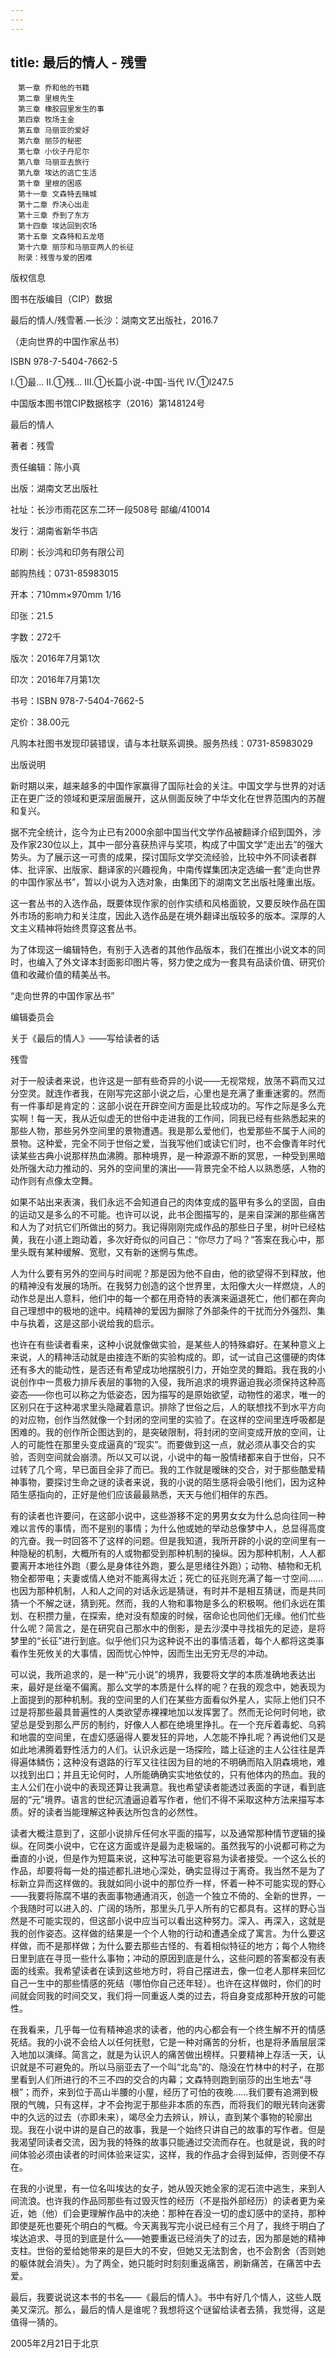 ```yaml
---
---
---
```

title: 最后的情人 - 残雪
---


```
　第一章 乔和他的书籍
　第二章 里根先生
　第三章 橡胶园里发生的事
　第四章 牧场主金
　第五章 马丽亚的爱好
　第六章 丽莎的秘密
　第七章 小伙子丹尼尔
　第八章 马丽亚去旅行
　第九章 埃达的逃亡生活
　第十章 里根的困惑
　第十一章 文森特去赌城
　第十二章 乔决心出走
　第十三章 乔到了东方
　第十四章 埃达回到农场
　第十五章 文森特和五龙塔
　第十六章 丽莎和马丽亚两人的长征
　附录：残雪与爱的困难
```


版权信息


图书在版编目（CIP）数据

最后的情人/残雪著.—长沙：湖南文艺出版社，2016.7

（走向世界的中国作家丛书）

ISBN 978-7-5404-7662-5

Ⅰ.①最… Ⅱ.①残… Ⅲ.①长篇小说-中国-当代 Ⅳ.①I247.5

中国版本图书馆CIP数据核字（2016）第148124号





最后的情人



著者：残雪

责任编辑：陈小真

出版：湖南文艺出版社

社址：长沙市雨花区东二环一段508号 邮编/410014

发行：湖南省新华书店

印刷：长沙鸿和印务有限公司

邮购热线：0731-85983015

开本：710mm×970mm 1/16

印张：21.5

字数：272千

版次：2016年7月第1次

印次：2016年7月第1次

书号：ISBN 978-7-5404-7662-5

定价：38.00元

凡购本社图书发现印装错误，请与本社联系调换。服务热线：0731-85983029










出版说明


新时期以来，越来越多的中国作家赢得了国际社会的关注。中国文学与世界的对话正在更广泛的领域和更深层面展开，这从侧面反映了中华文化在世界范围内的苏醒和复兴。

据不完全统计，迄今为止已有2000余部中国当代文学作品被翻译介绍到国外，涉及作家230位以上，其中一部分喜获热评与奖项，构成了中国文学“走出去”的强大势头。为了展示这一可贵的成果，探讨国际文学交流经验，比较中外不同读者群体、批评家、出版家、翻译家的兴趣视角，中南传媒集团决定选编一套“走向世界的中国作家丛书”，暂以小说为入选对象，由集团下的湖南文艺出版社隆重出版。

这一套丛书的入选作品，既要体现作家的创作实绩和风格面貌，又要反映作品在国外市场的影响力和关注度，因此入选作品是在境外翻译出版较多的版本。深厚的人文主义精神将始终贯穿这套丛书。

为了体现这一编辑特色，有别于入选者的其他作品版本，我们在推出小说文本的同时，也编入了外文译本封面影印图片等，努力使之成为一套具有品读价值、研究价值和收藏价值的精美丛书。

“走向世界的中国作家丛书”

编辑委员会





关于《最后的情人》——写给读者的话


残雪





对于一般读者来说，也许这是一部有些奇异的小说——无视常规，放荡不羁而又过分空灵。就连作者我，在刚写完这部小说之后，心里也是充满了重重迷雾的。然而有一件事却是肯定的：这部小说在开辟空间方面是比较成功的。写作之际是多么充实啊！每一天，我从近似虚无的世俗中走进我的工作间，同我已经有些熟悉起来的那些人物，那些另外空间里的景物遭遇。我是那么爱他们，也爱那些不属于人间的景物。这种爱，完全不同于世俗之爱，当我写他们或读它们时，也不会像青年时代读某些古典小说那样热血沸腾。那种境界，是一种源源不断的冥思，一种受到黑暗处所强大动力推动的、另外的空间里的演出——背景完全不给人以熟悉感，人物的动作则有点像太空舞。

如果不站出来表演，我们永远不会知道自己的肉体变成的盔甲有多么的坚固，自由的运动又是多么的不可能。也许可以说，此书企图描写的，是来自深渊的那些痛苦和人为了对抗它们所做出的努力。我记得刚刚完成作品的那些日子里，树叶已经枯黄，我在小道上跑动着，多次好奇似的问自己：“你尽力了吗？”答案在我心中，那里头既有某种缓解、宽慰，又有新的迷惘与焦虑。

人为什么要有另外的空间与时间呢？那是因为他不自由，他的欲望得不到释放，他的精神没有发展的场所。在我努力创造的这个世界里，太阳像大火一样燃烧，人的动作总是出人意料，他们中的每一个都在用奇特的表演来逼退死亡，他们都在奔向自己理想中的极地的途中。纯精神的爱因为摒除了外部条件的干扰而分外强烈、集中与执着，这是这部小说给我的启示。

也许在有些读者看来，这种小说就像做实验，是某些人的特殊癖好。在某种意义上来说，人的精神活动就是由接连不断的实验构成的。即，试一试自己这僵硬的肉体还有多大的能动性，是否还有希望成功地摆脱引力，开始空灵的舞蹈。我在我的小说创作中一贯极力排斥表层的事物的入侵，我所追求的境界逼迫我必须保持这种高姿态——你也可以称之为低姿态，因为描写的是原始欲望，动物性的渴求，唯一的区别只在于这种渴求里头隐藏着意识。排除了世俗之后，人的联想找不到水平方向的对应物，创作当然就像一个封闭的空间里的实验了。在这样的空间里连呼吸都是困难的。我的创作所企图达到的，是突破限制，将封闭的空间变成开放的空间，让人的可能性在那里头变成逼真的“现实”。而要做到这一点，就必须从事交合的实验，否则空间就会崩溃。所以又可以说，小说中的每一股情绪都来自于世俗，只不过转了几个弯，早已面目全非了而已。我的工作就是暧昧的交合，对于那些酷爱精神事物，要探讨生命之谜的读者来说，我的小说的陌生感将会吸引他们，因为这种陌生感指向的，正好是他们应该最最熟悉，天天与他们相伴的东西。

有的读者也许要问，在这部小说中，这些游移不定的男男女女为什么总向往同一种难以言传的事情，而不是别的事情；为什么他或她的举动总像梦中人，总显得高度的亢奋。我一时回答不了这样的问题。但是我知道，我所开辟的小说的空间里有一种隐秘的机制，大概所有的人或物都受到那种机制的操纵。因为那种机制，人人都要离开本地往外跑（要么是身体往外跑，要么是思绪往外跑）；动物、植物和无机物全都带电；夫妻或情人绝对不能离得太近；死亡的征兆则充满了每一寸空间……也因为那种机制，人和人之间的对话永远是猜谜，有时并不是相互猜谜，而是共同猜一个不解之谜，猜到死。然而，我的人物和事物是多么的积极啊。他们永远在策划、在积攒力量，在探索，绝对没有颓废的时候，宿命论也同他们无缘。他们忙些什么呢？简言之，是在研究自己那水中的倒影，是去沙漠中寻找祖先的足迹，是将梦里的“长征”进行到底。似乎他们只为这种说不出的事情活着，每个人都将这类事看作生死攸关的大事情，因而忧心忡忡，因而生出无穷无尽的冲动。

可以说，我所追求的，是一种“元小说”的境界，我要将文学的本质准确地表达出来，最好是丝毫不偏离。那么文学的本质是什么样的呢？在我的观念中，她表现为上面提到的那种机制。我的空间里的人们在某些方面看似外星人，实际上他们只不过是将那些最具普遍性的人类欲望赤裸裸地加以发挥罢了。然而无论何时何地，欲望总是受到那么严厉的制约，好像人人都在绝境里挣扎。在一个充斥着毒蛇、乌鸦和地震的空间里，在虚幻感逼得人要发狂的异地，人怎能不挣扎呢？再说他们又是如此地沸腾着野性活力的人们。认识永远是一场探险，踏上征途的主人公往往是弄得遍体鳞伤；这种没有退路的行军又往往因为目的地的不明确而陷入阴森境地，难以找到出口；并且无论何时，人所能确确实实地依仗的，只有他体内的热血。我的主人公们在小说中的表现还算让我满意。我也希望读者能透过表面的字谜，看到底层的“元”境界。语言的世纪沉渣逼迫着写作者，他们不得不采取这种方法来描写本质。好的读者当能理解这种表达所包含的必然性。

读者大概注意到了，这部小说排斥任何水平面的描写，以及通常那种情节逻辑的操纵。在同类小说中，它在这方面或许是最为走极端的。虽然我写的小说都可称之为垂直的小说，但是作为短篇来说，这种写法可能更容易为读者接受。一个这么长的作品，却要将每一处的描述都扎进地心深处，确实显得过于离奇。我当然不是为了标新立异而这样做的。我就如同小说中的那位乔一样，怀着一种不可能实现的野心——我要将陈腐不堪的表面事物通通消灭，创造一个独立不倚的、全新的世界，一个我随时可以进入的、广阔的场所，那里头几乎人所有的它都具有。这样的野心当然是不可能实现的，但这部小说中应当可以看出这种努力。深入、再深入，这就是我的创作姿态。这样做的结果是一个个人物的行动和遭遇全成了寓言。为什么要这样做，而不是那样做；为什么要去那些古怪的、有着相似特征的地方；每个人物终日里到底在寻觅一些什么事物；冲动的原因到底是什么，这些问题的答案都没有表面的线索。我希望读者在读到这些地方时，将自己摆进去，像一位老人那样来回忆自己一生中的那些情感的死结（哪怕你自己还年轻）。也许在这样做时，你们的时间就会同我的时间交叉，我们将一同重返人类的过去，将自身变成那种开放的可能性。

在我看来，几乎每一位有精神追求的读者，他的内心都会有一个终生解不开的情感死结。我的小说不会给人以任何抚慰，它是一种对痛苦的分析，也是将矛盾层层深入地加以演绎。简言之，就是为认识人的痛苦做出榜样。只要精神上存活一天，认识就是不可避免的。所以马丽亚去了一个叫“北岛”的、隐没在竹林中的村子，在那里看到人们所进行的不三不四的交合的内幕；文森特则跑到丽莎的出生地去“寻根”；而乔，来到位于高山半腰的小屋，经历了可怕的夜晚……我们要有追溯到极限的气魄，只有这样，才不会拘泥于那些非本质的东西，而将我们的眼光转向迷雾中的久远的过去（亦即未来），竭尽全力去辨认，辨认，直到某个事物的轮廓出现。我在小说中讲的是自己的故事，我是一个始终只讲自己的故事的写作者。但是我渴望同读者交流，因为我的特殊的故事只能通过交流而存在。也就是说，我的时间体验必须由读者的时间体验来证实，这样，我的作品才会得到延伸，否则便不存在。

在我的小说里，有一位名叫埃达的女子，她从毁灭她全家的泥石流中逃生，来到人间流浪。也许我的作品同那些有过毁灭性的经历（不是指外部经历）的读者更为亲近，她（他）们会更理解作品中的决绝：那种在吞没一切的虚幻感中的坚持，那种即使是死也要死个明白的气概。今天离我写完小说已经有三个月了，我终于明白了埃达追求、寻觅的到底是什么——她要重返已经消失了的过去，因为那是她的精神支柱。世俗的爱给她带来的是巨大的不安，但她又无法割舍，也不会割舍（否则她的躯体就会消失）。为了两全，她只能时时刻刻重返痛苦，刷新痛苦，在痛苦中去爱。

最后，我要说说这本书的书名——《最后的情人》。书中有好几个情人，这些人既美又深沉。那么，最后的情人是谁呢？我想将这个谜留给读者去猜，我觉得，这是值得一猜的。

2005年2月21日于北京